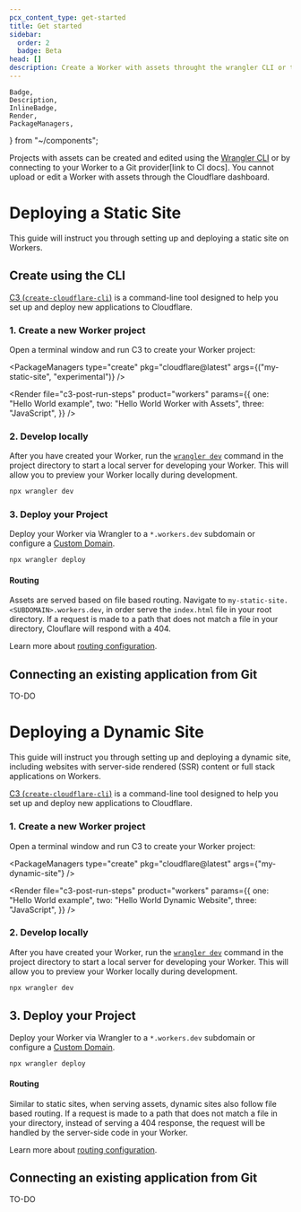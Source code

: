 ```yaml
---
pcx_content_type: get-started
title: Get started
sidebar:
  order: 2
  badge: Beta
head: []
description: Create a Worker with assets throught the wrangler CLI or through a Git integration.
---
```


	Badge,
	Description,
	InlineBadge,
	Render,
	PackageManagers,
} from "~/components";

Projects with assets can be created and edited using the [Wrangler CLI](/workers/wrangler/) or by connecting to your Worker to a Git provider[link to CI docs]. You cannot upload or edit a Worker with assets through the Cloudflare dashboard.

# Deploying a Static Site

This guide will instruct you through setting up and deploying a static site on Workers.

## Create using the CLI

[C3 (`create-cloudflare-cli`)](https://github.com/cloudflare/workers-sdk/tree/main/packages/create-cloudflare) is a command-line tool designed to help you set up and deploy new applications to Cloudflare.

### 1. Create a new Worker project

Open a terminal window and run C3 to create your Worker project:

<PackageManagers
	type="create"
	pkg="cloudflare@latest"
	args={("my-static-site", "experimental")}
/>

<Render
	file="c3-post-run-steps"
	product="workers"
	params={{
		one: "Hello World example",
		two: "Hello World Worker with Assets",
		three: "JavaScript",
	}}
/>

### 2. Develop locally

After you have created your Worker, run the [`wrangler dev`](/workers/wrangler/commands/#dev) command in the project directory to start a local server for developing your Worker. This will allow you to preview your Worker locally during development.

```sh
npx wrangler dev
```

### 3. Deploy your Project

Deploy your Worker via Wrangler to a `*.workers.dev` subdomain or configure a [Custom Domain](/workers/configuration/routing/custom-domains/).

```sh
npx wrangler deploy
```

#### Routing

Assets are served based on file based routing. Navigate to `my-static-site.<SUBDOMAIN>.workers.dev`, in order serve the `index.html` file in your root directory. If a request is made to a path that does not match a file in your directory, Clouflare will respond with a 404.

Learn more about [routing configuration](/workers/frameworks/configuration/).

## Connecting an existing application from Git

TO-DO

# Deploying a Dynamic Site

This guide will instruct you through setting up and deploying a dynamic site, including websites with server-side rendered (SSR) content or full stack applications on Workers.

[C3 (`create-cloudflare-cli`)](https://github.com/cloudflare/workers-sdk/tree/main/packages/create-cloudflare) is a command-line tool designed to help you set up and deploy new applications to Cloudflare.

### 1. Create a new Worker project

Open a terminal window and run C3 to create your Worker project:

<PackageManagers
	type="create"
	pkg="cloudflare@latest"
	args={"my-dynamic-site"}
/>

<Render
	file="c3-post-run-steps"
	product="workers"
	params={{
		one: "Hello World example",
		two: "Hello World Dynamic Website",
		three: "JavaScript",
	}}
/>

### 2. Develop locally

After you have created your Worker, run the [`wrangler dev`](/workers/wrangler/commands/#dev) command in the project directory to start a local server for developing your Worker. This will allow you to preview your Worker locally during development.

```sh
npx wrangler dev
```

## 3. Deploy your Project

Deploy your Worker via Wrangler to a `*.workers.dev` subdomain or configure a [Custom Domain](/workers/configuration/routing/custom-domains/).

```sh
npx wrangler deploy
```

#### Routing

Similar to static sites, when serving assets, dynamic sites also follow file based routing. If a request is made to a path that does not match a file in your directory, instead of serving a 404 response, the request will be handled by the server-side code in your Worker.

Learn more about [routing configuration](/workers/frameworks/configuration/).

## Connecting an existing application from Git

TO-DO
